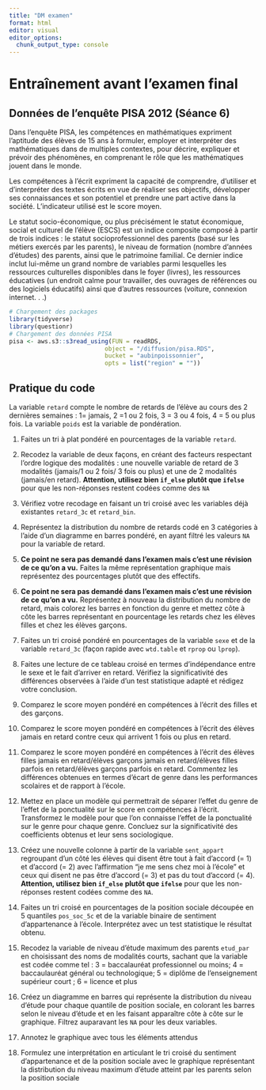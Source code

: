 ```yaml
---
title: "DM examen"
format: html
editor: visual
editor_options: 
  chunk_output_type: console
---
```


# Entraînement avant l'examen final

## Données de l'enquête PISA 2012 (Séance 6)

Dans l'enquête PISA, les compétences en mathématiques expriment l'aptitude des élèves de 15 ans à formuler, employer et interpréter des mathématiques dans de multiples contextes, pour décrire, expliquer et prévoir des phénomènes, en comprenant le rôle que les mathématiques jouent dans le monde.

Les compétences à l'écrit expriment la capacité de comprendre, d'utiliser et d'interpréter des textes écrits en vue de réaliser ses objectifs, développer ses connaissances et son potentiel et prendre une part active dans la société. L'indicateur utilisé est le score moyen.

Le statut socio-économique, ou plus précisément le statut économique, social et culturel de l'élève (ESCS) est un indice composite composé à partir de trois indices : le statut socioprofessionnel des parents (basé sur les métiers exercés par les parents), le niveau de formation (nombre d'années d'études) des parents, ainsi que le patrimoine familial. Ce dernier indice inclut lui-même un grand nombre de variables parmi lesquelles les ressources culturelles disponibles dans le foyer (livres), les ressources éducatives (un endroit calme pour travailler, des ouvrages de références ou des logiciels éducatifs) ainsi que d'autres ressources (voiture, connexion internet. . .)

```r
# Chargement des packages
library(tidyverse)
library(questionr)
# Chargement des données PISA
pisa <- aws.s3::s3read_using(FUN = readRDS,
                           object = "/diffusion/pisa.RDS",
                           bucket = "aubinpoissonnier",
                           opts = list("region" = ""))
```

## Pratique du code

La variable `retard` compte le nombre de retards de l'élève au cours des 2 dernières semaines : 1= jamais, 2 =1 ou 2 fois, 3 = 3 ou 4 fois, 4 = 5 ou plus fois. La variable `poids` est la variable de pondération.

1.  Faites un tri à plat pondéré en pourcentages de la variable `retard`.

2.  Recodez la variable de deux façons, en créant des facteurs respectant l'ordre logique des modalités : une nouvelle variable de retard de 3 modalités (jamais/1 ou 2 fois/ 3 fois ou plus) et une de 2 modalités (jamais/en retard). **Attention, utilisez bien `if_else`** **plutôt que `ifelse`** pour que les non-réponses restent codées comme des `NA`

3.  Vérifiez votre recodage en faisant un tri croisé avec les variables déjà existantes `retard_3c` et `retard_bin`.

4.  Représentez la distribution du nombre de retards codé en 3 catégories à l'aide d'un diagramme en barres pondéré, en ayant filtré les valeurs `NA` pour la variable de retard.

5.  **Ce point ne sera pas demandé dans l'examen mais c'est une révision de ce qu'on a vu.** Faites la même représentation graphique mais représentez des pourcentages plutôt que des effectifs.

6.  **Ce point ne sera pas demandé dans l'examen mais c'est une révision de ce qu'on a vu.** Représentez à nouveau la distribution du nombre de retard, mais colorez les barres en fonction du genre et mettez côte à côte les barres représentant en pourcentage les retards chez les élèves filles et chez les élèves garçons.

7.  Faites un tri croisé pondéré en pourcentages de la variable `sexe` et de la variable `retard_3c` (façon rapide avec `wtd.table` et `rprop` ou `lprop`).

8.  Faites une lecture de ce tableau croisé en termes d'indépendance entre le sexe et le fait d'arriver en retard. Vérifiez la significativité des différences observées à l'aide d'un test statistique adapté et rédigez votre conclusion.

9.  Comparez le score moyen pondéré en compétences à l'écrit des filles et des garçons.

10. Comparez le score moyen pondéré en compétences à l'écrit des élèves jamais en retard contre ceux qui arrivent 1 fois ou plus en retard.

11. Comparez le score moyen pondéré en compétences à l'écrit des élèves filles jamais en retard/élèves garçons jamais en retard/élèves filles parfois en retard/élèves garçons parfois en retard. Commentez les différences obtenues en termes d'écart de genre dans les performances scolaires et de rapport à l'école.

12. Mettez en place un modèle qui permettrait de séparer l'effet du genre de l'effet de la ponctualité sur le score en compétences à l'écrit. Transformez le modèle pour que l'on connaisse l'effet de la ponctualité sur le genre pour chaque genre. Concluez sur la significativité des coefficients obtenus et leur sens sociologique.

13. Créez une nouvelle colonne à partir de la variable `sent_appart` regroupant d'un côté les élèves qui disent être tout à fait d'accord (= 1) et d'accord (= 2) avec l'affirmation "je me sens chez moi à l'école" et ceux qui disent ne pas être d'accord (= 3) et pas du tout d'accord (= 4). **Attention, utilisez bien `if_else`** **plutôt que `ifelse`** pour que les non-réponses restent codées comme des `NA`.

14. Faites un tri croisé en pourcentages de la position sociale découpée en 5 quantiles `pos_soc_5c` et de la variable binaire de sentiment d'appartenance à l'école. Interprétez avec un test statistique le résultat obtenu.

15. Recodez la variable de niveau d'étude maximum des parents `etud_par` en choisissant des noms de modalités courts, sachant que la variable est codée comme tel : 3 = baccalauréat professionnel ou moins; 4 = baccaulauréat général ou technologique; 5 = diplôme de l'enseignement supérieur court ; 6 = licence et plus

16. Créez un diagramme en barres qui représente la distribution du niveau d'étude pour chaque quantile de position sociale, en colorant les barres selon le niveau d'étude et en les faisant apparaître côte à côte sur le graphique. Filtrez auparavant les `NA` pour les deux variables.

17. Annotez le graphique avec tous les éléments attendus

18. Formulez une interprétation en articulant le tri croisé du sentiment d'appartenance et de la position sociale avec le graphique représentant la distribution du niveau maximum d'étude atteint par les parents selon la position sociale


```r

```
